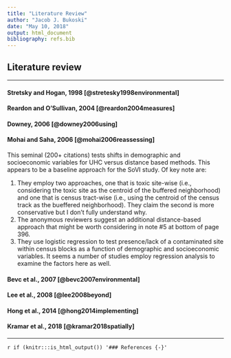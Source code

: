 ```yaml
---
title: "Literature Review"
author: "Jacob J. Bukoski"
date: "May 10, 2018"
output: html_document
bibliography: refs.bib
---
```


## Literature review

---

#### Stretsky and Hogan, 1998 [@stretesky1998environmental]

#### Reardon and O'Sullivan, 2004 [@reardon2004measures]

#### Downey, 2006 [@downey2006using]

#### Mohai and Saha, 2006 [@mohai2006reassessing]

This seminal (200+ citations) tests shifts in demographic and socioeconomic variables for UHC versus distance based methods. This appears to be a baseline approach for the SoVI study. Of key note are:

  1. They employ two approaches, one that is toxic site-wise (i.e., considering the toxic site as the centroid of the buffered neighborhood) and one that is census tract-wise (i.e., using the centroid of the census track as the bueffered neighborhood). They claim the second is more conservative but I don't fully understand why.
  2. The anonymous reviewers suggest an additional distance-based approach that might be worth considering in note #5 at bottom of page 396.
  3. They use logistic regression to test presence/lack of a contaminated site within census blocks as a function of demographic and socioeconomic variables. It seems a number of studies employ regression analysis to examine the factors here as well.
  
#### Bevc et al., 2007 [@bevc2007environmental]
  
#### Lee et al., 2008 [@lee2008beyond]

#### Hong et al., 2014 [@hong2014implementing]

#### Kramar et al., 2018 [@kramar2018spatially]

---

`r if (knitr:::is_html_output()) '### References {-}'`
